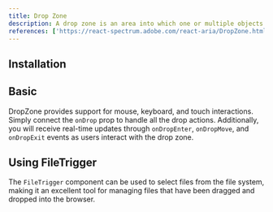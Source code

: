 ```yaml
---
title: Drop Zone
description: A drop zone is an area into which one or multiple objects can be dragged and dropped.
references: ['https://react-spectrum.adobe.com/react-aria/DropZone.html#props']
---
```


## Installation
<Install component='drop-zone' />

## Basic
DropZone provides support for mouse, keyboard, and touch interactions. Simply connect the `onDrop` prop to handle all the drop actions. Additionally, you will receive real-time updates through `onDropEnter`, `onDropMove`, and `onDropExit` events as users interact with the drop zone.
<Demo center component='drag-and-drop/drop-zone-demo' />

## Using FileTrigger
The `FileTrigger` component can be used to select files from the file system, making it an excellent tool for managing files that have been dragged and dropped into the browser.
<Demo center component='drag-and-drop/drop-zone-and-file-trigger-demo' />
